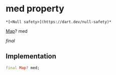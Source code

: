 # med property

    *[<Null safety>](https://dart.dev/null-safety)*

[Map](https://api.flutter.dev/flutter/dart-core/Map-class.html)? med

_final_

## Implementation

```dart
final Map? med;


```
